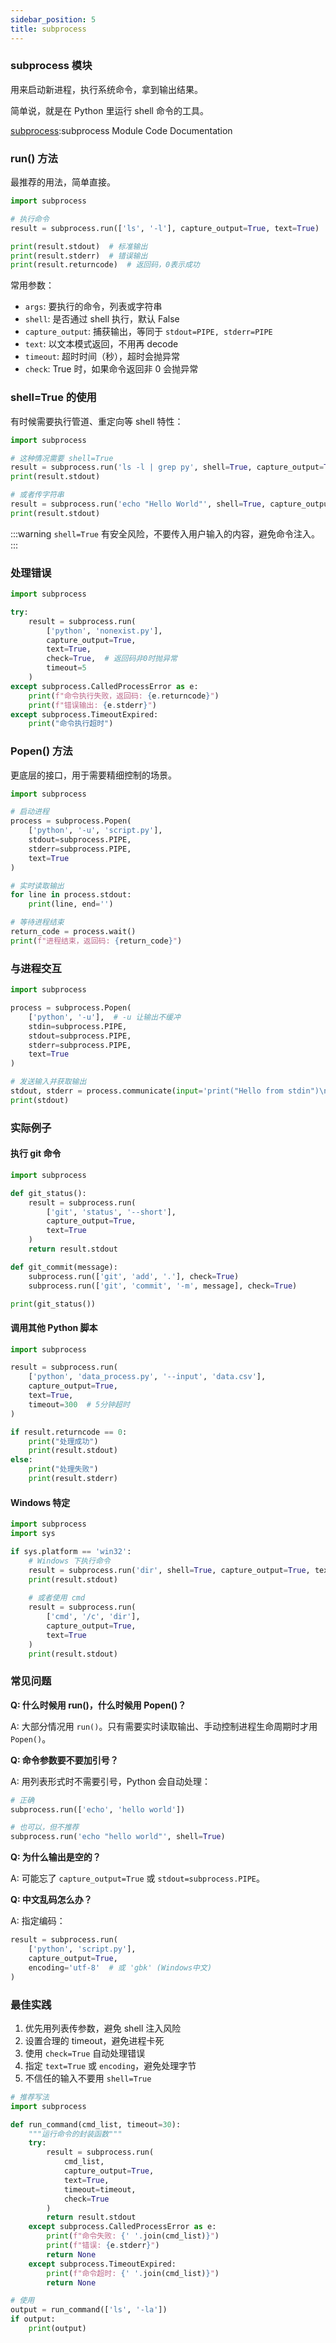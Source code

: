 ```yaml
---
sidebar_position: 5
title: subprocess
---
```


### subprocess 模块

用来启动新进程，执行系统命令，拿到输出结果。

简单说，就是在 Python 里运行 shell 命令的工具。

[subprocess](https://docs.python.org/zh-cn/3/library/subprocess.html):subprocess Module Code Documentation

### run() 方法

最推荐的用法，简单直接。

```python showLineNumbers
import subprocess

# 执行命令
result = subprocess.run(['ls', '-l'], capture_output=True, text=True)

print(result.stdout)  # 标准输出
print(result.stderr)  # 错误输出
print(result.returncode)  # 返回码，0表示成功
```

常用参数：

- `args`: 要执行的命令，列表或字符串
- `shell`: 是否通过 shell 执行，默认 False
- `capture_output`: 捕获输出，等同于 `stdout=PIPE, stderr=PIPE`
- `text`: 以文本模式返回，不用再 decode
- `timeout`: 超时时间（秒），超时会抛异常
- `check`: True 时，如果命令返回非 0 会抛异常

### shell=True 的使用

有时候需要执行管道、重定向等 shell 特性：

```python showLineNumbers
import subprocess

# 这种情况需要 shell=True
result = subprocess.run('ls -l | grep py', shell=True, capture_output=True, text=True)
print(result.stdout)

# 或者传字符串
result = subprocess.run('echo "Hello World"', shell=True, capture_output=True, text=True)
print(result.stdout)
```

:::warning
`shell=True` 有安全风险，不要传入用户输入的内容，避免命令注入。
:::

### 处理错误

```python showLineNumbers
import subprocess

try:
    result = subprocess.run(
        ['python', 'nonexist.py'],
        capture_output=True,
        text=True,
        check=True,  # 返回码非0时抛异常
        timeout=5
    )
except subprocess.CalledProcessError as e:
    print(f"命令执行失败，返回码: {e.returncode}")
    print(f"错误输出: {e.stderr}")
except subprocess.TimeoutExpired:
    print("命令执行超时")
```

### Popen() 方法

更底层的接口，用于需要精细控制的场景。

```python showLineNumbers
import subprocess

# 启动进程
process = subprocess.Popen(
    ['python', '-u', 'script.py'],
    stdout=subprocess.PIPE,
    stderr=subprocess.PIPE,
    text=True
)

# 实时读取输出
for line in process.stdout:
    print(line, end='')

# 等待进程结束
return_code = process.wait()
print(f"进程结束，返回码: {return_code}")
```

### 与进程交互

```python showLineNumbers
import subprocess

process = subprocess.Popen(
    ['python', '-u'],  # -u 让输出不缓冲
    stdin=subprocess.PIPE,
    stdout=subprocess.PIPE,
    stderr=subprocess.PIPE,
    text=True
)

# 发送输入并获取输出
stdout, stderr = process.communicate(input='print("Hello from stdin")\n')
print(stdout)
```

### 实际例子

#### 执行 git 命令

```python showLineNumbers
import subprocess

def git_status():
    result = subprocess.run(
        ['git', 'status', '--short'],
        capture_output=True,
        text=True
    )
    return result.stdout

def git_commit(message):
    subprocess.run(['git', 'add', '.'], check=True)
    subprocess.run(['git', 'commit', '-m', message], check=True)

print(git_status())
```

#### 调用其他 Python 脚本

```python showLineNumbers
import subprocess

result = subprocess.run(
    ['python', 'data_process.py', '--input', 'data.csv'],
    capture_output=True,
    text=True,
    timeout=300  # 5分钟超时
)

if result.returncode == 0:
    print("处理成功")
    print(result.stdout)
else:
    print("处理失败")
    print(result.stderr)
```

#### Windows 特定

```python showLineNumbers
import subprocess
import sys

if sys.platform == 'win32':
    # Windows 下执行命令
    result = subprocess.run('dir', shell=True, capture_output=True, text=True)
    print(result.stdout)
    
    # 或者使用 cmd
    result = subprocess.run(
        ['cmd', '/c', 'dir'],
        capture_output=True,
        text=True
    )
    print(result.stdout)
```

### 常见问题

**Q: 什么时候用 run()，什么时候用 Popen()？**

A: 大部分情况用 `run()`。只有需要实时读取输出、手动控制进程生命周期时才用 `Popen()`。

**Q: 命令参数要不要加引号？**

A: 用列表形式时不需要引号，Python 会自动处理：
```python
# 正确
subprocess.run(['echo', 'hello world'])

# 也可以，但不推荐
subprocess.run('echo "hello world"', shell=True)
```

**Q: 为什么输出是空的？**

A: 可能忘了 `capture_output=True` 或 `stdout=subprocess.PIPE`。

**Q: 中文乱码怎么办？**

A: 指定编码：
```python
result = subprocess.run(
    ['python', 'script.py'],
    capture_output=True,
    encoding='utf-8'  # 或 'gbk' (Windows中文)
)
```

### 最佳实践

1. 优先用列表传参数，避免 shell 注入风险
2. 设置合理的 timeout，避免进程卡死
3. 使用 `check=True` 自动处理错误
4. 指定 `text=True` 或 `encoding`，避免处理字节
5. 不信任的输入不要用 `shell=True`

```python showLineNumbers
# 推荐写法
import subprocess

def run_command(cmd_list, timeout=30):
    """运行命令的封装函数"""
    try:
        result = subprocess.run(
            cmd_list,
            capture_output=True,
            text=True,
            timeout=timeout,
            check=True
        )
        return result.stdout
    except subprocess.CalledProcessError as e:
        print(f"命令失败: {' '.join(cmd_list)}")
        print(f"错误: {e.stderr}")
        return None
    except subprocess.TimeoutExpired:
        print(f"命令超时: {' '.join(cmd_list)}")
        return None

# 使用
output = run_command(['ls', '-la'])
if output:
    print(output)
```
